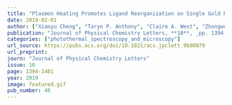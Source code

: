 ```yaml
---
title: "Plasmon Heating Promotes Ligand Reorganization on Single Gold Nanorods"
date: 2019-02-01
author: ["Xiaoyu Cheng", "Taryn P. Anthony", "Claire A. West", "Zhongwei Hu", "Vignesh Sundaresan", "Aaron J. McLeod", "David J. Masiello", "Katherine A. Willets"]
publication: "Journal of Physical Chemistry Letters, **10**, _pp. 1394-1401_ (2019)."
categories: ["photothermal_spectroscopy_and_microscopy"]
url_source: https://pubs.acs.org/doi/10.1021/acs.jpclett.9b00079
url_preprint: 
journ: "Journal of Physical Chemistry Letters"
issue: 10
page: 1394-1401
year: 2019
image: featured.gif
pub_number: 46
---
```

